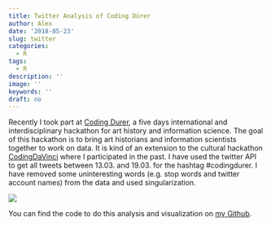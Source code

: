 ```yaml
---
title: Twitter Analysis of Coding Dürer
author: Alex
date: '2018-05-23'
slug: twitter
categories:
  - R
tags:
  - R
description: ''
image: ''
keywords: ''
draft: no
---
```


Recently I took part at [Coding Durer](http://codingdurer.de/), a five days international and interdisciplinary hackathon for art history and information science. The goal of this hackathon is to bring art historians and information scientists together to work on data. It is kind of an extension to the cultural hackathon [CodingDaVinci](https://codingdavinci.de/) where I participated in the past. I have used the twitter API to get all tweets between 13.03. and 19.03. for the hashtag #codingdurer. I have removed some uninteresting words (e.g. stop words and twitter account names) from the data and used singularization.

![](/post/2018-05-23-twitter-analysis-of-coding-dürer_files/twitter_result.jpg)

You can find the code to do this analysis and visualization on <a href="https://github.com/kruse-alex/codingdurer_twitter">my Github</a>.